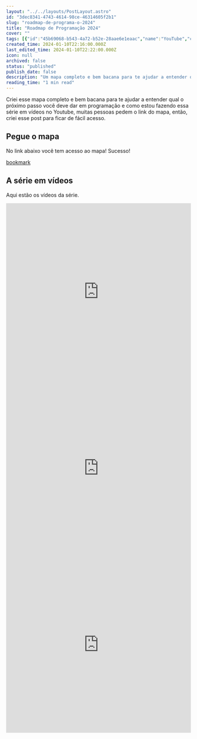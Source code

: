 ```yaml
---
layout: "../../layouts/PostLayout.astro"
id: "3dec8341-4743-4614-98ce-46314605f2b1"
slug: "roadmap-de-programa-o-2024"
title: "Roadmap de Programação 2024"
cover: ""
tags: [{"id":"45b69068-b543-4a72-b52e-28aae6e1eaac","name":"YouTube","color":"purple"}]
created_time: 2024-01-10T22:16:00.000Z
last_edited_time: 2024-01-10T22:22:00.000Z
icon: null
archived: false
status: "published"
publish_date: false
description: "Um mapa completo e bem bacana para te ajudar a entender qual o próximo passo você deve dar em programação"
reading_time: "1 min read"
---
```



Criei esse mapa completo e bem bacana para te ajudar a entender qual o próximo passo você deve dar em programação e como estou fazendo essa série em vídeos no Youtube, muitas pessoas pedem o link do mapa, então, criei esse post para ficar de fácil acesso. 


## Pegue o mapa


No link abaixo você tem acesso ao mapa! Sucesso!


[bookmark](https://coggle.it/diagram/ZY8myLkKNm0pbsT5/t/programação-web-2024/65694c0fbf89ea466152b10a3176740d57cd6ca0df27e945d62b78357930fddf)


## A série em vídeos


Aqui estão os vídeos da série.



<iframe width="100%" height="480" src="https://www.youtube.com/embed/aBrRTfZiAOs" title="YouTube video player" frameborder="0" allow="accelerometer; autoplay; clipboard-write; encrypted-media; gyroscope; picture-in-picture; web-share" allowfullscreen></iframe>


<iframe width="100%" height="480" src="https://www.youtube.com/embed/OOBn-sdshgs" title="YouTube video player" frameborder="0" allow="accelerometer; autoplay; clipboard-write; encrypted-media; gyroscope; picture-in-picture; web-share" allowfullscreen></iframe>


<iframe width="100%" height="480" src="https://www.youtube.com/embed/3XZbInH9Gug" title="YouTube video player" frameborder="0" allow="accelerometer; autoplay; clipboard-write; encrypted-media; gyroscope; picture-in-picture; web-share" allowfullscreen></iframe>



